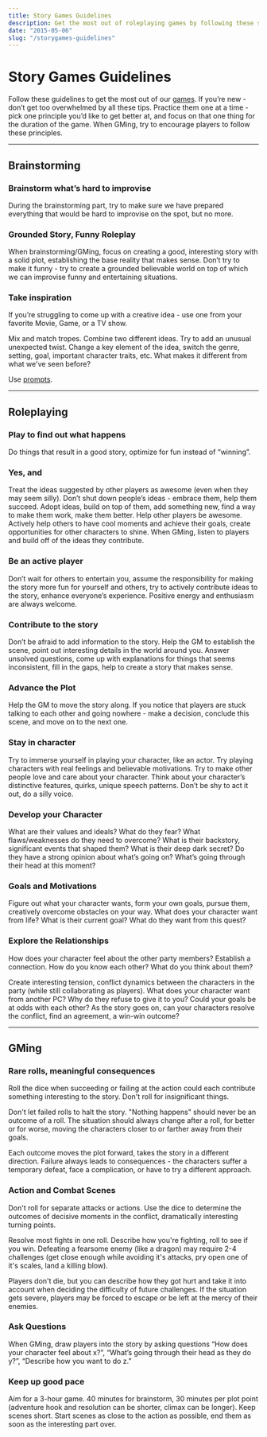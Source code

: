 ```yaml
---
title: Story Games Guidelines
description: Get the most out of roleplaying games by following these simple tips.
date: "2015-05-06"
slug: "/storygames-guidelines"
---
```


# Story Games Guidelines
Follow these guidelines to get the most out of our [games](/story-games). If you’re new - don’t get too overwhelmed by all these tips. Practice them one at a time - pick one principle you’d like to get better at, and focus on that one thing for the duration of the game. When GMing, try to encourage players to follow these principles. 

---

## Brainstorming

<div className="columns"> 
<div className="col">

### Brainstorm what’s hard to improvise
During the brainstorming part, try to make sure we have prepared everything that would be hard to improvise on the spot, but no more.

### Grounded Story, Funny Roleplay
When brainstorming/GMing, focus on creating a good, interesting story with a solid plot, establishing the base reality that makes sense. Don’t try to make it funny - try to create a grounded believable world on top of which we can improvise funny and entertaining situations.

</div>
<div className="col">

### Take inspiration
If you’re struggling to come up with a creative idea - use one from your favorite Movie, Game, or a TV show. 

Mix and match tropes. Combine two different ideas. Try to add an unusual unexpected twist. Change a key element of the idea, switch the genre, setting, goal, important character traits, etc. What makes it different from what we've seen before?

Use [prompts](https://rpgadventures.io/files/prompts.pdf).

</div>
</div>

---
## Roleplaying

<div className="columns"> 
<div className="col">


### Play to find out what happens
Do things that result in a good story, optimize for fun instead of “winning”.

### Yes, and
Treat the ideas suggested by other players as awesome (even when they may seem silly). Don’t shut down people’s ideas - embrace them, help them succeed. Adopt ideas, build on top of them, add something new, find a way to make them work, make them better. Help other players be awesome. Actively help others to have cool moments and achieve their goals, create opportunities for other characters to shine. When GMing, listen to players and build off of the ideas they contribute.

### Be an active player
Don’t wait for others to entertain you, assume the responsibility for making the story more fun for yourself and others, try to actively contribute ideas to the story, enhance everyone’s experience. Positive energy and enthusiasm are always welcome. 

### Contribute to the story
Don’t be afraid to add information to the story. Help the GM to establish the scene, point out interesting details in the world around you. Answer unsolved questions, come up with explanations for things that seems inconsistent, fill in the gaps, help to create a story that makes sense. 

### Advance the Plot
Help the GM to move the story along. If you notice that players are stuck talking to each other and going nowhere - make a decision, conclude this scene, and move on to the next one.

<!--  provide explanations for information that seems inconsistent, -->
<!-- Vividly describe what you do.  -->

</div>
<div className="col">




### Stay in character
Try to immerse yourself in playing your character, like an actor. Try playing characters with real feelings and believable motivations. Try to make other people love and care about your character. Think about your character’s distinctive features, quirks, unique speech patterns. Don’t be shy to act it out, do a silly voice.

### Develop your Character
What are their values and ideals? What do they fear? What flaws/weaknesses do they need to overcome? What is their backstory, significant events that shaped them? What is their deep dark secret? Do they have a strong opinion about what’s going on? What’s going through their head at this moment? 

### Goals and Motivations
Figure out what your character wants, form your own goals, pursue them, creatively overcome obstacles on your way. What does your character want from life? What is their current goal? What do they want from this quest? 

<!-- Don’t wait for the GM to provide every detail and tell you what to do.  -->

### Explore the Relationships
How does your character feel about the other party members? Establish a connection. How do you know each other? What do you think about them?


Create interesting tension, conflict dynamics between the characters in the party (while still collaborating as players). What does your character want from another PC? Why do they refuse to give it to you? Could your goals be at odds with each other? As the story goes on, can your characters resolve the conflict, find an agreement, a win-win outcome?


<!-- characters want opposite things?  -->

</div>
</div>


---
## GMing

### Rare rolls, meaningful consequences
Roll the dice when succeeding or failing at the action could each contribute something interesting to the story. Don't roll for insignificant things.

Don't let failed rolls to halt the story. "Nothing happens" should never be an outcome of a roll. The situation should always change after a roll, for better or for worse, moving the characters closer to or farther away from their goals. 

<!--  - things must get either better or worse for the heroes.  -->

Each outcome moves the plot forward, takes the story in a different direction. Failure always leads to consequences - the characters suffer a temporary defeat, face a complication, or have to try a different approach.

### Action and Combat Scenes
Don't roll for separate attacks or actions. Use the dice to determine the outcomes of decisive moments in the conflict, dramatically interesting turning points. 

Resolve most fights in one roll. Describe how you're fighting, roll to see if you win. Defeating a fearsome enemy (like a dragon) may require 2-4 challenges (get close enough while avoiding it's attacks, pry open one of it's scales, land a killing blow).

Players don't die, but you can describe how they got hurt and take it into account when deciding the difficulty of future challenges. If the situation gets severe, players may be forced to escape or be left at the mercy of their enemies.

<!--  (unless they want their character to die when it feels dramatically appropriate) -->

### Ask Questions
When GMing, draw players into the story by asking questions “How does your character feel about x?”, “What’s going through their head as they do y?”, “Describe how you want to do z.”

### Keep up good pace
Aim for a 3-hour game. 40 minutes for brainstorm, 30 minutes per plot point (adventure hook and resolution can be shorter, climax can be longer). Keep scenes short. Start scenes as close to the action as possible, end them as soon as the interesting part over.


<!-- 

---

## And don't forget...

<div className="columns"> 
<div className="col">

### Relax and have fun
If you’re feeling stuck and having trouble coming up with ideas - just do whatever seems to make sense at the moment. Often an idea that seems simple and obvious to you will lead to something interesting. Remember, as long as you and others are enjoying the game - you’re doing great! 

</div>
<div className="col">

### Make Friends
Get to know people outside the games. Leave some time for a bit of socializing before or after the games, chat between the games in the text channel.


</div>
</div>

 -->



<!-- Roll should meaningful impact on the story, determine the outcomes of decisive moments, dramatically interesting turning points.  -->
